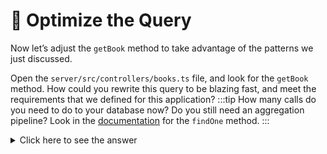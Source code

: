 
# 👐 Optimize the Query


Now let’s adjust the `getBook` method to take advantage of the patterns we just discussed.

<Tabs groupId="server">
<TabItem value="node" label="🚀 NodeJS/Express">

Open the `server/src/controllers/books.ts` file, and look for the `getBook` method. How could you rewrite this query to be blazing fast, and meet the requirements that we defined for this application?
:::tip
How many calls do you need to do to your database now? Do you still need an aggregation pipeline? Look in the [documentation](https://www.mongodb.com/docs/manual/reference/method/db.collection.findOne/) for the `findOne` method.
:::
<details>
  <summary>Click here to see the answer</summary>

<div>
```ts
    public async getBook(bookId: string): Promise<Book> {
        /**
          * Optimized Code
          */
        const book = await collections?.books?.findOne({ _id: bookId });

        return book;
    }
```

</div>
</details>

</TabItem>

<TabItem value="java" label="☕️ Java Spring Boot">
1. Open the `BookService` class - `java-server/src/main/java/com/mongodb/devrel/library/domain/service/BookService.java`.

2. Locate the `getBook` method.

How could you simplify this code to make it blazing fast, using the patterns we just discussed?

<details>
  <summary>Click here to see the answer</summary>

<div>
```kotlin title='src/main/java/com/mongodb/devrel/library/domain/service/BookService.java'
  public Optional<Book> getBook(String id) {
    return bookRepository.findById(id);
  }
```
</div>
</details>

</TabItem>



</Tabs>


